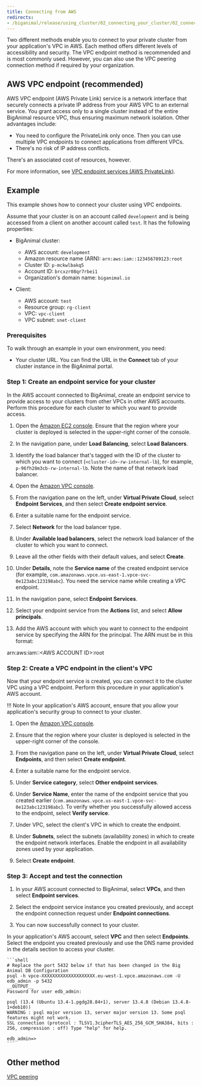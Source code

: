 ```yaml
---
title: Connecting from AWS 
redirects:
- /biganimal/release/using_cluster/02_connecting_your_cluster/02_connecting_from_aws/01_vpc_endpoint/
---
```


Two different methods enable you to connect to your private cluster from your application's VPC in AWS. Each method offers different levels of accessibility and security. The VPC endpoint method is recommended and is most commonly used. However, you can also use the VPC peering connection method if required by your organization.

## AWS VPC endpoint (recommended)

AWS VPC endpoint (AWS Private Link) service is a network interface that securely connects a private IP address from your AWS VPC to an external service. You grant access only to a single cluster instead of the entire BigAnimal resource VPC, thus ensuring maximum network isolation. Other advantages include:

-   You need to configure the PrivateLink only once. Then you can use multiple VPC endpoints to connect applications from different VPCs.
-   There's no risk of IP address conflicts.

There's an associated cost of resources, however.

For more information, see [VPC endpoint services (AWS PrivateLink)](https://docs.aws.amazon.com/vpc/latest/privatelink/endpoint-service.html).

## Example
This example shows how to connect your cluster using VPC endpoints.

Assume that your cluster is on an account called `development` and is being accessed from a client on another account called `test`. It has the following properties:

-   BigAnimal cluster:
    -   AWS account: `development`
    -   Amazon resource name (ARN): `arn:aws:iam::123456789123:root`
    -   Cluster ID: `p-mckwlbakq5` 
    -   Account ID: `brcxzr08qr7rbei1` 
    -   Organization's domain name: `biganimal.io`

-   Client:
    -   AWS account: `test`
    -   Resource group: `rg-client`
    -   VPC: `vpc-client`
    -   VPC subnet: `snet-client`

### Prerequisites

To walk through an example in your own environment, you need:

- Your cluster URL. You can find the URL in the **Connect** tab of your cluster instance in the BigAnimal portal.


### Step 1: Create an endpoint service for your cluster

In the AWS account connected to BigAnimal, create an endpoint service to provide access to your clusters from other VPCs in other AWS accounts. Perform this procedure for each cluster to which you want to provide access.

1. Open the [Amazon EC2 console](https://console.aws.amazon.com/ec2/). Ensure that the region where your cluster is deployed is selected in the upper-right corner of the console.

1. In the navigation pane, under **Load Balancing**, select **Load Balancers**.

1. Identify the load balancer that's tagged with the ID of the cluster to which you want to connect (`<cluster-id>-rw-internal-lb`), for example, `p-96fh28m3cb-rw-internal-lb`. Note the name of that network load balancer.

1. Open the [Amazon VPC console](https://console.aws.amazon.com/vpc/). 

1. From the navigation pane on the left, under **Virtual Private Cloud**, select **Endpoint Services**, and then select **Create endpoint service**.

1. Enter a suitable name for the endpoint service.

1. Select **Network** for the load balancer type.

1. Under **Available load balancers**, select the network load balancer of the cluster to which you want to connect. 
 
1. Leave all the other fields with their default values, and select **Create**. 

1. Under **Details**, note the **Service name** of the created endpoint service (for example, `com.amazonaws.vpce.us-east-1.vpce-svc-0e123abc123198abc`). You need the service name while creating a VPC endpoint.

1. In the navigation pane, select **Endpoint Services**.

1. Select your endpoint service from the **Actions** list, and select **Allow principals**.
 
1. Add the AWS account with which you want to connect to the endpoint service by specifying the ARN for the principal. The ARN must be in this format:

 arn:aws:iam::&lt;AWS ACCOUNT ID&gt;:root


### Step 2: Create a VPC endpoint in the client's VPC

Now that your endpoint service is created, you can connect it to the cluster VPC using a VPC endpoint. Perform this procedure in your application's AWS account. 

!!! Note
    In your application's AWS account, ensure that you allow your application's security group to connect to your cluster.


1. Open the [Amazon VPC console](https://console.aws.amazon.com/vpc/).

1. Ensure that the region where your cluster is deployed is selected in the upper-right corner of the console.

1. From the navigation pane on the left, under **Virtual Private Cloud**, select **Endpoints**, and then select **Create endpoint**.

1. Enter a suitable name for the endpoint service.

1. Under **Service category**, select **Other endpoint services**.

1. Under **Service Name**, enter the name of the endpoint service that you created earlier (`com.amazonaws.vpce.us-east-1.vpce-svc-0e123abc123198abc`). To verify whether you successfully allowed access to the endpoint, select **Verify service**.

1. Under VPC, select the client's VPC in which to create the endpoint. 

1. Under **Subnets**, select the subnets (availability zones) in which to create the endpoint network interfaces. Enable the endpoint in all availability zones used by your application.

1. Select **Create endpoint**.

### Step 3: Accept and test the connection

1. In your AWS account connected to BigAnimal, select **VPCs**, and then select **Endpoint services**. 

1. Select the endpoint service instance you created previously, and accept the endpoint connection request under **Endpoint connections**. 

1. You can now successfully connect to your cluster.

 In your application's AWS account, select **VPC** and then select **Endpoints**. Select the endpoint you created previously and use the DNS name provided in the details section to access your cluster.

    ```shell     
    # Replace the port 5432 below if that has been changed in the Big Animal DB Configuration
    psql -h vpce-XXXXXXXXXXXXXXXXXXXX.eu-west-1.vpce.amazonaws.com -U edb_admin -p 5432     
    __OUTPUT__
    Password for user edb_admin: 

    psql (13.4 (Ubuntu 13.4-1.pgdg28.84+1), server 13.4.8 (Debian 13.4.8-1+deb10)) 
    WARNING : psql major version 13, server major version 13. Some psql features might not work. 
    SSL connection (protocol : TLSV1.3cipherTLS_AES_256_GCM_SHA384, bits : 256, compression : off) Type "help" for help. 

    edb_admin=>
    ``` 

## Other method

[VPC peering](02_vpc_peering) 

